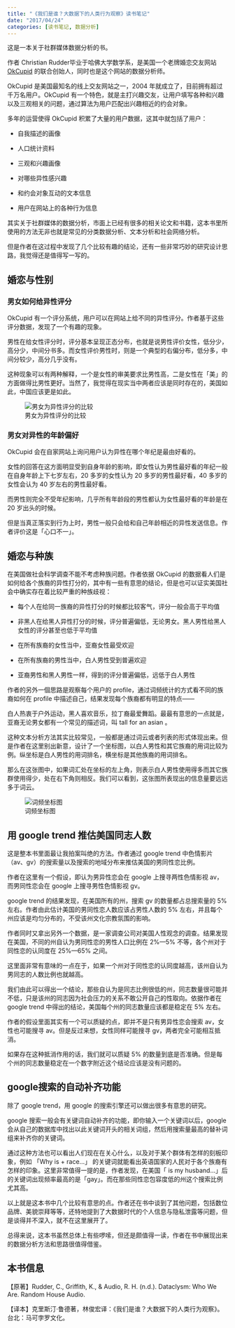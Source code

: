 ```yaml
---
title: "《我们是谁？大数据下的人类行为观察》读书笔记"
date: "2017/04/24"
categories: [读书笔记, 数据分析]
---
```


这是一本关于社群媒体数据分析的书。

作者 Christian  Rudder毕业于哈佛大学数学系，是美国一个老牌婚恋交友网站 [OkCupid][1] 的联合创始人，同时也是这个网站的数据分析师。

OkCupid 是美国最知名的线上交友网站之一，2004 年就成立了，目前拥有超过千万名用户。OkCupid 有一个特色，就是主打兴趣交友，让用户填写各种和兴趣以及三观相关的问题，通过算法为用户匹配出兴趣相近的约会对象。

多年的运营使得 OkCupid 积累了大量的用户数据，这其中就包括了用户：

- 自我描述的画像

- 人口统计资料

- 三观和兴趣画像

- 对哪些异性感兴趣

- 和约会对象互动的文本信息

- 用户在网站上的各种行为信息

其实关于社群媒体的数据分析，市面上已经有很多的相关论文和书籍，这本书里所使用的方法无非也就是常见的分类数据分析、文本分析和社会网络分析。

但是作者在这过程中发现了几个比较有趣的结论，还有一些非常巧妙的研究设计思路，我觉得还是值得写一写的。

## 婚恋与性别

### 男女如何给异性评分

OkCupid 有一个评分系统，用户可以在网站上给不同的异性评分。作者基于这些评分数据，发现了一个有趣的现象。

男性在给女性评分时，评分基本呈现正态分布，也就是说男性评价女性，低分少，高分少，中间分书多。而女性评价男性时，则是一个典型的右偏分布，低分多，中间分较少，高分几乎没有。

这种现象可以有两种解释，一个是女性的审美要求比男性高，二是女性在「美」的方面做得比男性更好。当然了，我觉得在现实当中两者应该是同时存在的，美国如此，中国应该更是如此。

![男女为异性评分的比较][2]

### 男女对异性的年龄偏好

OkCupid 会在自家网站上询问用户认为异性在哪个年纪是最由好看的。

女性的回答在这方面明显受到自身年龄的影响，即女性认为男性最好看的年纪一般在自身年龄上下七岁左右，20 多岁的女性认为 20 多岁的男性最好看，40 多岁的女性会认为 40 岁左右的男性最好看。

而男性则完全不受年纪影响，几乎所有年龄段的男性都认为女性最好看的年龄是在 20 岁出头的时候。

但是当真正落实到行为上时，男性一般只会给和自己年龄相近的异性发送信息。作者评价这是「心口不一」。

## 婚恋与种族

在美国做社会科学调查不能不考虑种族问题。作者依据 OkCupid 的数据看人们是如何给各个族裔的异性打分的，其中有一些有意思的结论，但是也可以证实美国社会中确实存在着比较严重的种族歧视：

- 每个人在给同一族裔的异性打分的时候都比较客气，评分一般会高于平均值

- 非黑人在给黑人异性打分的时候，评分普遍偏低，无论男女。黑人男性给黑人女性的评分甚至也低于平均值

- 在所有族裔的女性当中，亚裔女性最受欢迎

- 在所有族裔的男性当中，白人男性受到普遍欢迎

- 亚裔男性和黑人男性一样，得到的评分普遍偏低，远低于白人男性 

作者的另外一個思路是观察每个用户的 profile，通过词频统计的方式看不同的族裔如何在 profile 中描述自己，结果发现每个族裔都有明显的特点——

白人热衷于户外运动，黑人喜欢音乐，拉丁裔最爱舞蹈。最最有意思的一点就是，亚裔无论男女都有一个常见的描述词，叫 tall for an asian 。

这种文本分析方法其实比较常见，一般都是通过词云或者列表的形式体现出来。但是作者在这里别出新意，设计了一个坐标图，以白人男性和其它族裔的用词比较为例。纵坐标是白人男性的用词排名，横坐标是其他族裔的用词排名。

那么在这张图中，如果词汇处在坐标的左上角，则表示白人男性使用得多而其它族群使用得少，处在右下角则相反。我们可以看到，这张图所表现出的信息量要远远多于词云。

![词频坐标图][3]

## 用 google trend 推估美国同志人数

这是整本书里面最让我拍案叫绝的方法。作者通过 google trend 中色情影片（av、gv）的搜索量以及搜索的地域分布来推估美国的男同性恋比例。

作者在这里有一个假设，即认为男异性恋会在 google 上搜寻两性色情影视 av，而男同性恋会在 google 上搜寻男性色情影视 gv。

google trend 的结果发现，在美国所有的州，搜索 gv 的数量都占总搜索量的 5% 左右。作者由此估计美国的男同性恋人数应该占男性人数的 5% 左右，并且每个州应该是均匀分布的，不受该州文化宗教氛围的影响。

作者同时又拿出另外一个数据，是一家调查公司对美国人性观念的调查。结果发现在美国，不同的州自认为男同性恋的男性人口比例在 2%—5% 不等，各个州对于同性恋的认同度在 25%—65% 之间。

这里面非常有意味的一点在于，如果一个州对于同性恋的认同度越高，该州自认为男同志的人数比例也就越高。

我们由此可以得出一个结论，那些自认为是同志比例很低的州，同志数量很可能并不低，只是该州的同志因为社会压力的关系不敢公开自己的性取向。依据作者在 google trend 中得出的结论，美国每个州的同志数量应该都是稳定在 5% 左右。

作者的假设里面其实有一个可以质疑的点，即并不是只有男异性恋会搜索 av，女性也可能搜寻 av。但是反过来想，女性同样可能搜寻 gv，两者完全可能相互抵消。

如果存在这种抵消作用的话，我们就可以质疑 5% 的数量到底是否准确。但是每个州的同志数量稳定在一个数字附近这个结论应该是没有问题的。

## google搜索的自动补齐功能

除了 google trend，用 google 的搜索引擎还可以做出很多有意思的研究。

google 搜索一般会有关键词自动补齐的功能，即你输入一个关键词以后，google 会从自己的数据库中找出以此关键词开头的相关词组，然后用搜索量最高的替补词组来补齐你的关键词。

通过这种方法也可以看出人们现在在关心什么，以及对于某个群体有怎样的刻板印象，例如 「Why is + race...」 的关键词就能看出英语国家的人民对于各个族裔有怎样的印象。这里非常值得一提的是，作者发现，在美国「 is my husband…」后的关键词出现频率最高的是「gay」。而在那些同性恋包容度低的州这个搜索比例尤其高。

以上就是这本书中几个比较有意思的点。作者还在书中谈到了其他问题，包括数位品牌、美貌崇拜等等，还特地提到了大数据时代的个人信息与隐私泄露等问题，但是谈得并不深入，就不在这里展开了。

总得来说，这本书虽然总体上有些啰嗦，但还是颇值得一读，作者在书中展现出来的数据分析方法和思路很值得借鉴。

## 本书信息
【原著】Rudder, C., Griffith, K., & Audio, R. H. (n.d.). Dataclysm: Who We Are. Random House Audio.

【译本】克里斯汀·鲁德著，林俊宏译：《我们是谁？大数据下的人类行为观察》。台北：马可孛罗文化。

[1]:	https://www.okcupid.com/
[2]:	http://ww4.sinaimg.cn/large/006tKfTcgy1fexrd0ipx6j30zk0k0q48.jpg
[3]:	http://ww3.sinaimg.cn/large/006tKfTcgy1fexryofknlj30jx0j474y.jpg